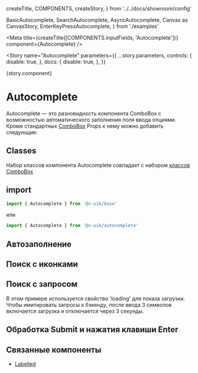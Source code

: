   createTitle,
  COMPONENTS,
  createStory,
} from '../../docs/showroom/config'

  BasicAutocomplete,
  SearchAutocomplete,
  AsyncAutocomplete,
  Canvas as CanvasStory,
  EnterKeyPressAutocomplete,
} from './examples'



<Meta
  title={createTitle([COMPONENTS.inputFields, 'Autocomplete'])}
  component={Autocomplete}
/>

<Story
  name="Autocomplete"
  parameters={{
    ...story.parameters,
    controls: {
      disable: true,
    },
    docs: {
      disable: true,
    },
  }}
>
  {story.component}
</Story>

# Autocomplete

Autocomplete — это разновидность компонента ComboBox с возможностью автоматического заполнения поля ввода опциями.
Кроме стандартных [ComboBox](?path=/docs/поля-ввода-combobox-combobox--combo-box) Props к нему можно добавить следующие:

<ArgsTable of={DocsAutocomplete} />

## Classes

Набор классов компонента Autocomplete совпадает с набором [классов ComboBox](?path=/docs/поля-ввода-combobox-api--page#classes)

## import

```ts
import { Autocomplete } from '@v-uik/base'
```

или

```ts
import { Autocomplete } from '@v-uik/autocomplete'
```

## Автозаполнение

<Canvas withSource="none">
  <BasicAutocomplete />
</Canvas>

<Source language="tsx" code={RawBasicAutocomplete} />

## Поиск с иконками

<Canvas withSource="none">
  <SearchAutocomplete />
</Canvas>

<Source language="tsx" code={RawSearchAutocomplete} />

## Поиск с запросом

В этом примере используется свойство 'loading' для показа загрузки. Чтобы имитировать запросы к бэкенду, после ввода 3 символов включается загрузка и отключается через 3 секунды.

<Canvas withSource="none">
  <AsyncAutocomplete />
</Canvas>

<Source language="tsx" code={RawAsyncAutocomplete} />

## Обработка Submit и нажатия клавиши Enter

<Canvas withSource="none">
  <EnterKeyPressAutocomplete />
</Canvas>

<Source language="tsx" code={RawEnterKeyPressAutocomplete} />

## Связанные компоненты

- [Labelled](?path=/docs/вспомогательные-компоненты-labelled-labelled--labelled)
